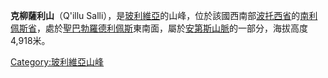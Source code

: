 {{Coord|21|43|6|S|66|32|37|W|display=title}}

'''克柳薩利山'''（Q'illu Salli），是[[玻利維亞|玻利維亞]]的山峰，位於該國西南部[[波托西省|波托西省]]的[[南利佩斯省|南利佩斯省]]，處於[[聖巴勃羅德利佩斯|聖巴勃羅德利佩斯]]東南面，屬於[[安第斯山脈|安第斯山脈]]的一部分，海拔高度4,918米。

{{Bolivia-geo-stub}}
[[Category:玻利維亞山峰|Category:玻利維亞山峰]]